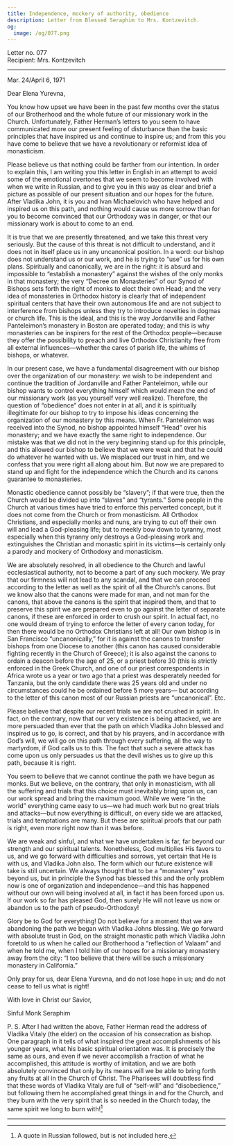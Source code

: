 ```yaml
---
title: Independence, mockery of authority, obedience
description: Letter from Blessed Seraphim to Mrs. Kontzevitch.
og:
  image: /og/077.png
---
```


<div style={{textAlign:'right', fontFamily:'monospace'}}>Letter no. 077</div>
<div style={{textAlign:'left', fontFamily:'monospace'}}>Recipient: Mrs. Kontzevitch</div>

---

Mar. 24/April 6, 1971

Dear Elena Yurevna,

You know how upset we have been in the past few months over the status of our Brotherhood and the whole future of our missionary work in the Church. Unfortunately, Father Herman’s letters to you seem to have communicated more our present feeling of disturbance than the basic principles that have inspired us and continue to inspire us; and from this you have come to believe that we have a revolutionary or reformist idea of monasticism.

Please believe us that nothing could be farther from our intention. In order to explain this, I am writing you this letter in English in an attempt to avoid some of the emotional overtones that we seem to become involved with when we write in Russian, and to give you in this way as clear and brief a picture as possible of our present situation and our hopes for the future. After Vladika John, it is you and Ivan Michaelovich who have helped and inspired us on this path, and nothing would cause us more sorrow than for you to become convinced that our Orthodoxy was in danger, or that our missionary work is about to come to an end.

It is true that we are presently threatened, and we take this threat very seriously. But the cause of this threat is not difficult to understand, and it does not in itself place us in any uncanonical position. In a word: our bishop does not understand us or our work, and he is trying to “use” us for his own plans. Spiritually and canonically, we are in the right: it is absurd and impossible to “establish a monastery” against the wishes of the only monks in that monastery; the very “Decree on Monasteries” of our Synod of Bishops sets forth the right of monks to elect their own Head; and the very idea of monasteries in Orthodox history is clearly that of independent spiritual centers that have their own autonomous life and are not subject to interference from bishops unless they try to introduce novelties in dogmas or church life. This is the ideal, and this is the way Jordanville and Father Panteleimon’s monastery in Boston are operated today; and this is why monasteries can be inspirers for the rest of the Orthodox people—because they offer the possibility to preach and live Orthodox Christianity free from all external influences—whether the cares of parish life, the whims of bishops, or whatever.

In our present case, we have a fundamental disagreement with our bishop over the organization of our monastery: we wish to be independent and continue the tradition of Jordanville and Father Panteleimon, while our bishop wants to control everything himself which would mean the end of our missionary work (as you yourself very well realize). Therefore, the question of “obedience” does not enter in at all, and it is spiritually illegitimate for our bishop to try to impose his ideas concerning the organization of our monastery by this means. When Fr. Panteleimon was received into the Synod, no bishop appointed himself “Head” over his monastery; and we have exactly the same right to independence. Our mistake was that we did not in the very beginning stand up for this principle, and this allowed our bishop to believe that we were weak and that he could do whatever he wanted with us. We misplaced our trust in him, and we confess that you were right all along about him. But now we are prepared to stand up and fight for the independence which the Church and its canons guarantee to monasteries.

Monastic obedience cannot possibly be “slavery”; if that were true, then the Church would be divided up into “slaves” and “tyrants.” Some people in the Church at various times have tried to enforce this perverted concept, but it does not come from the Church or from monasticism. All Orthodox Christians, and especially monks and nuns, are trying to cut off their own will and lead a God-pleasing life; but to meekly bow down to tyranny, most especially when this tyranny only destroys a God-pleasing work and extinguishes the Christian and monastic spirit in its victims—is certainly only a parody and mockery of Orthodoxy and monasticism.

We are absolutely resolved, in all obedience to the Church and lawful ecclesiastical authority, not to become a part of any such mockery. We pray that our firmness will not lead to any scandal, and that we can proceed according to the letter as well as the spirit of all the Church’s canons. But we know also that the canons were made for man, and not man for the canons, that above the canons is the spirit that inspired them, and that to preserve this spirit we are prepared even to go against the letter of separate canons, if these are enforced in order to crush our spirit. In actual fact, no one would dream of trying to enforce the letter of every canon today, for then there would be no Orthodox Christians left at all! Our own bishop is in San Francisco “uncanonically,” for it is against the canons to transfer bishops from one Diocese to another (this canon has caused considerable fighting recently in the Church of Greece); it is also against the canons to ordain a deacon before the age of 25, or a priest before 30 (this is strictly enforced in the Greek Church, and one of our priest correspondents in Africa wrote us a year or two ago that a priest was desperately needed for Tanzania, but the only candidate there was 25 years old and under no circumstances could he be ordained before 5 more years— but according to the letter of this canon most of our Russian priests are “uncanonical”. Etc.

Please believe that despite our recent trials we are not crushed in spirit. In fact, on the contrary, now that our very existence is being attacked, we are more persuaded than ever that the path on which Vladika John blessed and inspired us to go, is correct, and that by his prayers, and in accordance with God’s will, we will go on this path through every suffering, all the way to martyrdom, if God calls us to this. The fact that such a severe attack has come upon us only persuades us that the devil wishes us to give up this path, because it is right.

You seem to believe that we cannot continue the path we have begun as monks. But we believe, on the contrary, that only in monasticism, with all the suffering and trials that this choice must inevitably bring upon us, can our work spread and bring the maximum good. While we were “in the world” everything came easy to us—we had much work but no great trials and attacks—but now everything is difficult, on every side we are attacked, trials and temptations are many. But these are spiritual proofs that our path is right, even more right now than it was before.

We are weak and sinful, and what we have undertaken is far, far beyond our strength and our spiritual talents. Nonetheless, God multiplies His favors to us, and we go forward with difficulties and sorrows, yet certain that He is with us, and Vladika John also. The form which our future existence will take is still uncertain. We always thought that to be a “monastery” was beyond us, but in principle the Synod has blessed this and the only problem now is one of organization and independence—and this has happened without our own will being involved at all, in fact it has been forced upon us. If our work so far has pleased God, then surely He will not leave us now or abandon us to the path of pseudo-Orthodoxy!

Glory be to God for everything! Do not believe for a moment that we are abandoning the path we began with Vladika Johns blessing. We go forward with absolute trust in God, on the straight monastic path which Vladika John foretold to us when he called our Brotherhood a “reflection of Valaam” and when he told me, when I told him of our hopes for a missionary monastery away from the city: “I too believe that there will be such a missionary monastery in California.”

Only pray for us, dear Elena Yurevna, and do not lose hope in us; and do not cease to tell us what is right!

With love in Christ our Savior,

Sinful Monk Seraphim

P. S. After I had written the above, Father Herman read the address of Vladika Vitaly (the elder) on the occasion of his consecration as bishop. One paragraph in it tells of what inspired the great accomplishments of his younger years, what his basic spiritual orientation was. It is precisely the same as ours, and even if we never accomplish a fraction of what he accomplished, this attitude is worthy of imitation, and we are both absolutely convinced that only by its means will we be able to bring forth any fruits at all in the Church of Christ. The Pharisees will doubtless find that these words of Vladika Vitaly are full of “self-will” and “disobedience,” but following them he accomplished great things in and for the Church, and they burn with the very spirit that is so needed in the Church today, the same spirit we long to burn with![^1]

---

[^1]: A quote in Russian followed, but is not included here.
